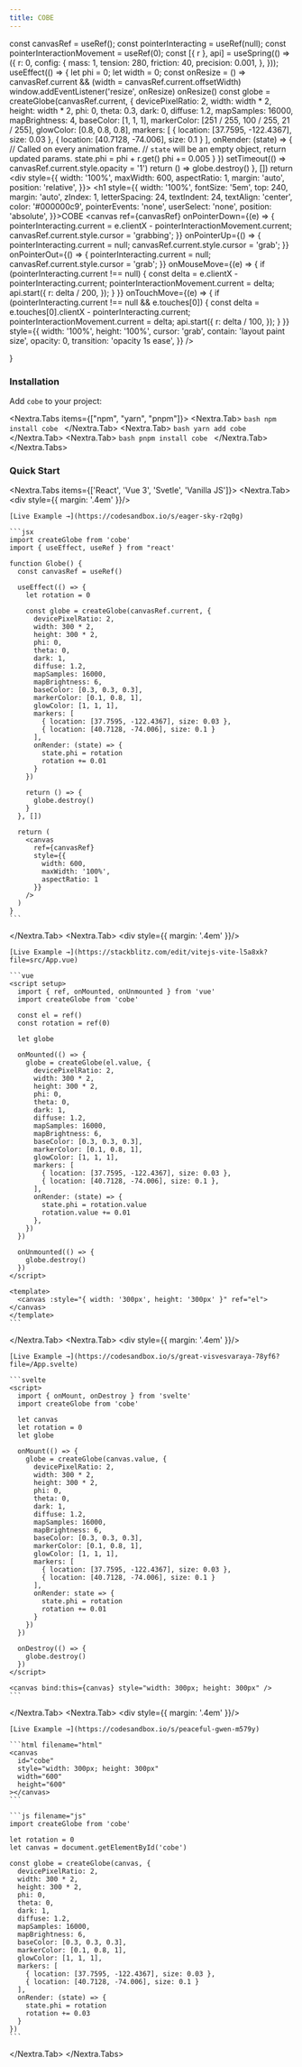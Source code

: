 ```yaml
---
title: COBE
---
```



  const canvasRef = useRef();
  const pointerInteracting = useRef(null);
  const pointerInteractionMovement = useRef(0);
  const [{ r }, api] = useSpring(() => ({
    r: 0,
    config: {
      mass: 1,
      tension: 280,
      friction: 40,
      precision: 0.001,
    },
  }));
  useEffect(() => {
    let phi = 0;
    let width = 0;
    const onResize = () => canvasRef.current && (width = canvasRef.current.offsetWidth)
    window.addEventListener('resize', onResize)
    onResize()
    const globe = createGlobe(canvasRef.current, {
      devicePixelRatio: 2,
      width: width * 2,
      height: width * 2,
      phi: 0,
      theta: 0.3,
      dark: 0,
      diffuse: 1.2,
      mapSamples: 16000,
      mapBrightness: 4,
      baseColor: [1, 1, 1],
      markerColor: [251 / 255, 100 / 255, 21 / 255],
      glowColor: [0.8, 0.8, 0.8],
      markers: [
        { location: [37.7595, -122.4367], size: 0.03 },
        { location: [40.7128, -74.006], size: 0.1 }
      ],
      onRender: (state) => {
        // Called on every animation frame.
        // `state` will be an empty object, return updated params.
        state.phi = phi + r.get()
        phi += 0.005
      }
    })
    setTimeout(() => canvasRef.current.style.opacity = '1')
    return () => globe.destroy()
  }, [])
  return <div style={{
    width: '100%',
    maxWidth: 600,
    aspectRatio: 1,
    margin: 'auto',
    position: 'relative',
  }}>
    <h1 style={{
      width: '100%',
      fontSize: '5em',
      top: 240,
      margin: 'auto',
      zIndex: 1, 
      letterSpacing: 24,
      textIndent: 24,
      textAlign: 'center',
      color: '#000000c9',
      pointerEvents: 'none',
      userSelect: 'none',
      position: 'absolute',
    }}>COBE</h1>
    <canvas
      ref={canvasRef}
      onPointerDown={(e) => {
        pointerInteracting.current =
          e.clientX - pointerInteractionMovement.current;
        canvasRef.current.style.cursor = 'grabbing';
      }}
      onPointerUp={() => {
        pointerInteracting.current = null;
        canvasRef.current.style.cursor = 'grab';
      }}
      onPointerOut={() => {
        pointerInteracting.current = null;
        canvasRef.current.style.cursor = 'grab';
      }}
      onMouseMove={(e) => {
        if (pointerInteracting.current !== null) {
          const delta = e.clientX - pointerInteracting.current;
          pointerInteractionMovement.current = delta;
          api.start({
            r: delta / 200,
          });
        }
      }}
      onTouchMove={(e) => {
        if (pointerInteracting.current !== null && e.touches[0]) {
          const delta = e.touches[0].clientX - pointerInteracting.current;
          pointerInteractionMovement.current = delta;
          api.start({
            r: delta / 100,
          });
        }
      }}
      style={{
        width: '100%',
        height: '100%',
        cursor: 'grab',
        contain: 'layout paint size',
        opacity: 0,
        transition: 'opacity 1s ease',
      }}
    />
  </div>
}

<Cobe/>

### Installation

Add `cobe` to your project:

<Nextra.Tabs items={["npm", "yarn", "pnpm"]}>
  <Nextra.Tab>
    ```bash
    npm install cobe
    ```
  </Nextra.Tab>
  <Nextra.Tab>
    ```bash
    yarn add cobe
    ```
  </Nextra.Tab>
  <Nextra.Tab>
    ```bash
    pnpm install cobe
    ```
  </Nextra.Tab>
</Nextra.Tabs>

### Quick Start

<Nextra.Tabs items={['React', 'Vue 3', 'Svetle', 'Vanilla JS']}>
  <Nextra.Tab>
    <div style={{ margin: '.4em' }}/>

    [Live Example →](https://codesandbox.io/s/eager-sky-r2q0g)

    ```jsx
    import createGlobe from 'cobe'
    import { useEffect, useRef } from "react'

    function Globe() {
      const canvasRef = useRef()

      useEffect(() => {
        let rotation = 0

        const globe = createGlobe(canvasRef.current, {
          devicePixelRatio: 2,
          width: 300 * 2,
          height: 300 * 2,
          phi: 0,
          theta: 0,
          dark: 1,
          diffuse: 1.2,
          mapSamples: 16000,
          mapBrightness: 6,
          baseColor: [0.3, 0.3, 0.3],
          markerColor: [0.1, 0.8, 1],
          glowColor: [1, 1, 1],
          markers: [
            { location: [37.7595, -122.4367], size: 0.03 },
            { location: [40.7128, -74.006], size: 0.1 }
          ],
          onRender: (state) => {
            state.phi = rotation
            rotation += 0.01
          }
        })

        return () => {
          globe.destroy()
        }
      }, [])

      return (
        <canvas
          ref={canvasRef}
          style={{
            width: 600,
            maxWidth: '100%',
            aspectRatio: 1
          }}
        />
      )
    }
    ```
  </Nextra.Tab>
  <Nextra.Tab>
    <div style={{ margin: '.4em' }}/>

    [Live Example →](https://stackblitz.com/edit/vitejs-vite-l5a8xk?file=src/App.vue)

    ```vue
    <script setup>
      import { ref, onMounted, onUnmounted } from 'vue'
      import createGlobe from 'cobe'

      const el = ref()
      const rotation = ref(0)
      
      let globe

      onMounted(() => {
        globe = createGlobe(el.value, {
          devicePixelRatio: 2,
          width: 300 * 2,
          height: 300 * 2,
          phi: 0,
          theta: 0,
          dark: 1,
          diffuse: 1.2,
          mapSamples: 16000,
          mapBrightness: 6,
          baseColor: [0.3, 0.3, 0.3],
          markerColor: [0.1, 0.8, 1],
          glowColor: [1, 1, 1],
          markers: [
            { location: [37.7595, -122.4367], size: 0.03 },
            { location: [40.7128, -74.006], size: 0.1 },
          ],
          onRender: (state) => {
            state.phi = rotation.value
            rotation.value += 0.01
          },
        })
      })

      onUnmounted(() => {
        globe.destroy()
      })
    </script>

    <template>
      <canvas :style="{ width: '300px', height: '300px' }" ref="el"></canvas>
    </template>
    ```
  </Nextra.Tab>
  <Nextra.Tab>
    <div style={{ margin: '.4em' }}/>

    [Live Example →](https://codesandbox.io/s/great-visvesvaraya-78yf6?file=/App.svelte)

    ```svelte
    <script>
      import { onMount, onDestroy } from 'svelte'
      import createGlobe from 'cobe'

      let canvas
      let rotation = 0
      let globe

      onMount(() => {
        globe = createGlobe(canvas.value, {
          devicePixelRatio: 2,
          width: 300 * 2,
          height: 300 * 2,
          phi: 0,
          theta: 0,
          dark: 1,
          diffuse: 1.2,
          mapSamples: 16000,
          mapBrightness: 6,
          baseColor: [0.3, 0.3, 0.3],
          markerColor: [0.1, 0.8, 1],
          glowColor: [1, 1, 1],
          markers: [
            { location: [37.7595, -122.4367], size: 0.03 },
            { location: [40.7128, -74.006], size: 0.1 }
          ],
          onRender: state => {
            state.phi = rotation
            rotation += 0.01
          }
        })
      })

      onDestroy(() => {
        globe.destroy()
      })
    </script>
    
    <canvas bind:this={canvas} style="width: 300px; height: 300px" />
    ```
  </Nextra.Tab>
  <Nextra.Tab>
    <div style={{ margin: '.4em' }}/>

    [Live Example →](https://codesandbox.io/s/peaceful-gwen-m579y)

    ```html filename="html"
    <canvas
      id="cobe"
      style="width: 300px; height: 300px"
      width="600"
      height="600"
    ></canvas>
    ```

    ```js filename="js"
    import createGlobe from 'cobe'

    let rotation = 0
    let canvas = document.getElementById('cobe')

    const globe = createGlobe(canvas, {
      devicePixelRatio: 2,
      width: 300 * 2,
      height: 300 * 2,
      phi: 0,
      theta: 0,
      dark: 1,
      diffuse: 1.2,
      mapSamples: 16000,
      mapBrightness: 6,
      baseColor: [0.3, 0.3, 0.3],
      markerColor: [0.1, 0.8, 1],
      glowColor: [1, 1, 1],
      markers: [
        { location: [37.7595, -122.4367], size: 0.03 },
        { location: [40.7128, -74.006], size: 0.1 }
      ],
      onRender: (state) => {
        state.phi = rotation
        rotation += 0.03
      }
    })
    ```
  </Nextra.Tab>
</Nextra.Tabs>
